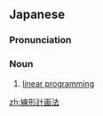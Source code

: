 ==Japanese==
{{ja-kanjitab|せん|けい|けい|かく|ほう}}

===Pronunciation===
{{ja-pron|せんけい けいかくほう}}

===Noun===
{{ja-noun|せんけい けいかくほう}}

# {{lb|ja|operations|mathematics|sort=せんけいけいかくほう}} [[linear programming]]

[[zh:線形計画法]]